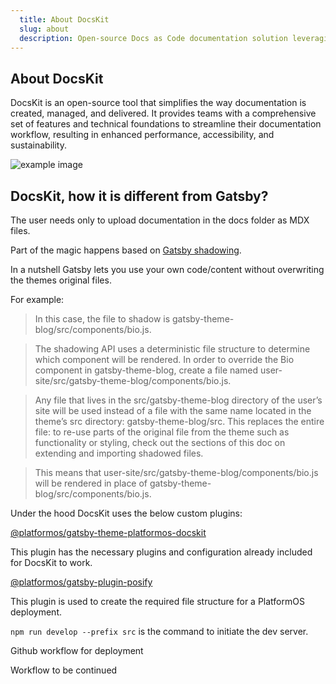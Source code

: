 ```yaml
---
  title: About DocsKit
  slug: about
  description: Open-source Docs as Code documentation solution leveraging platformOS, a git workflow, and a static site generator
---
```


## About DocsKit

DocsKit is an open-source tool that simplifies the way documentation is created, managed, and delivered. It provides teams with a comprehensive set of features and technical foundations to streamline their documentation workflow, resulting in enhanced performance, accessibility, and sustainability.

![example image](./_assets/flexibility.jpg)


## DocsKit, how it is different from Gatsby?

The user needs only to upload documentation in the docs folder as MDX files.

Part of the magic happens based on [Gatsby shadowing](https://www.gatsbyjs.com/docs/how-to/plugins-and-themes/shadowing/).

In a nutshell Gatsby lets you use your own code/content without overwriting the themes original files.




For example:

> In this case, the file to shadow is gatsby-theme-blog/src/components/bio.js.

> The shadowing API uses a deterministic file structure to determine which component will be rendered. In order to override the Bio component in gatsby-theme-blog, create a file named user-site/src/gatsby-theme-blog/components/bio.js.

> Any file that lives in the src/gatsby-theme-blog directory of the user’s site will be used instead of a file with the same name located in the theme’s src directory: gatsby-theme-blog/src. This replaces the entire file: to re-use parts of the original file from the theme such as functionality or styling, check out the sections of this doc on extending and importing shadowed files.

> This means that user-site/src/gatsby-theme-blog/components/bio.js will be rendered in place of gatsby-theme-blog/src/components/bio.js.



Under the hood DocsKit uses the below custom plugins:

[@platformos/gatsby-theme-platformos-docskit](https://www.npmjs.com/package/@platformos/gatsby-theme-platformos-docskit)

This plugin has the necessary plugins and configuration already included for DocsKit to work.



[@platformos/gatsby-plugin-posify](https://www.npmjs.com/package/@platformos/gatsby-plugin-posify?activeTab=readme)

This plugin is used to create the required file structure for a PlatformOS deployment.


`npm run develop --prefix src` is the command to initiate the dev server.


Github workflow for deployment

Workflow to be continued

